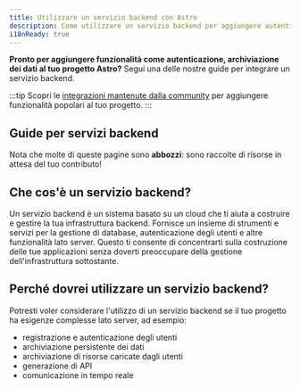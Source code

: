 ```yaml
---
title: Utilizzare un servizio backend con Astro
description: Come utilizzare un servizio backend per aggiungere autenticazione, archiviazione e dati
i18nReady: true
---
```


**Pronto per aggiungere funzionalità come autenticazione, archiviazione dei dati al tuo progetto Astro?** Segui una delle nostre guide per integrare un servizio backend.

:::tip
Scopri le [integrazioni mantenute dalla community](https://astro.build/integrations/) per aggiungere funzionalità popolari al tuo progetto. 
:::

## Guide per servizi backend

Nota che molte di queste pagine sono **abbozzi**: sono raccolte di risorse in attesa del tuo contributo!

<BackendGuidesNav />

## Che cos'è un servizio backend?

Un servizio backend è un sistema basato su un cloud che ti aiuta a costruire e gestire la tua infrastruttura backend. Fornisce un insieme di strumenti e servizi per la gestione di database, autenticazione degli utenti e altre funzionalità lato server. Questo ti consente di concentrarti sulla costruzione delle tue applicazioni senza doverti preoccupare della gestione dell'infrastruttura sottostante.

## Perché dovrei utilizzare un servizio backend?

Potresti voler considerare l'utilizzo di un servizio backend se il tuo progetto ha esigenze complesse lato server, ad esempio:
- registrazione e autenticazione degli utenti
- archiviazione persistente dei dati
- archiviazione di risorse caricate dagli utenti
- generazione di API
- comunicazione in tempo reale
